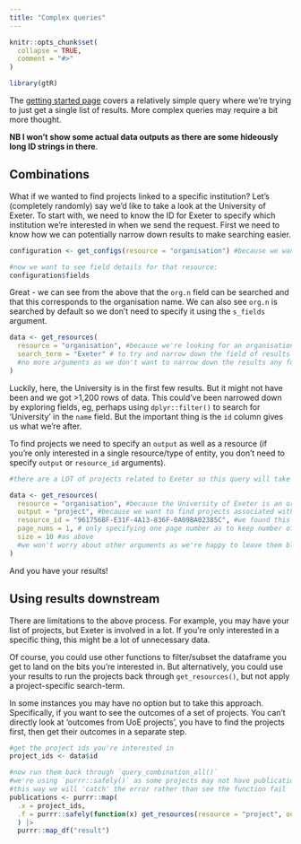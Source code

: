 ```yaml
---
title: "Complex queries"
---
```


```r
knitr::opts_chunk$set(
  collapse = TRUE,
  comment = "#>"
)
```

```r
library(gtR)
```

The [getting started page](gtR.html) covers a relatively simple query where we're trying to just get a single list of results. More complex queries may require a bit more thought.

__NB I won't show some actual data outputs as there are some hideously long ID strings in there__.

## Combinations

What if we wanted to find projects linked to a specific institution? Let's (completely randomly) say we'd like to take a look at the University of Exeter. To start with, we need to know the ID for Exeter to specify which institution we're interested in when we send the request. First we need to know how we can potentially narrow down results to make searching easier.

```r

configuration <- get_configs(resource = "organisation") #because we want details about an organisation

#now we want to see field details for that resource:
configuration$fields

```

Great - we can see from the above that the `org.n` field can be searched and that this corresponds to the organisation name. We can also see `org.n` is searched by default so we don't need to specify it using the `s_fields` argument.

```r

data <- get_resources(
  resource = "organisation", #because we're looking for an organisation
  search_term = "Exeter" # to try and narrow down the field of results without being too specific
  #no more arguments as we don't want to narrow down the results any further
)

```

Luckily, here, the University is in the first few results. But it might not have been and we got >1,200 rows of data. This could've been narrowed down by exploring fields, eg, perhaps using `dplyr::filter()` to search for 'University' in the `name` field. But the important thing is the `id` column gives us what we're after.

To find projects we need to specify an `output` as well as a resource (if you're only interested in a single resource/type of entity, you don't need to specify `output` or `resource_id` arguments).

```r

#there are a LOT of projects related to Exeter so this query will take a while to

data <- get_resources(
  resource = "organisation", #because the University of Exeter is an organisation
  output = "project", #because we want to find projects associated with UoE
  resource_id = "961756BF-E31F-4A13-836F-0A09BA02385C", #we found this ID in the 'getting started' example,
  page_nums = 1, # only specifying one page number as to keep number of results small
  size = 10 #as above
  #we won't worry about other arguments as we're happy to leave them blank on this occasion
)

```

And you have your results!

## Using results downstream

There are limitations to the above process. For example, you may have your list of projects, but Exeter is involved in a lot. If you're only interested in a specific thing, this might be a lot of unnecessary data.

Of course, you could use other functions to filter/subset the dataframe you get to land on the bits you're interested in. But alternatively, you could use your results to run the projects back through `get_resources()`, but not apply a project-specific search-term.

In some instances you may have no option but to take this approach. Specifically, if you want to see the outcomes of a set of projects. You can't directly look at 'outcomes from UoE projects', you have to find the projects first, then get their outcomes in a separate step.

```r

#get the project ids you're interested in
project_ids <- data$id

#now run them back through `query_combination_all()`
#we're using `purrr::safely()` as some projects may not have publications, in which case the url we're trying doesn't exist
#this way we will 'catch' the error rather than see the function fail
publications <- purrr::map(
  .x = project_ids,
  .f = purrr::safely(function(x) get_resources(resource = "project", output = "publication", resource_id = x))
  ) |>
  purrr::map_df("result")

```


